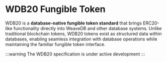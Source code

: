 # WDB20 Fungible Token

WDB20 is a **database-native fungible token standard** that brings ERC20-like functionality directly into WeaveDB and other database systems. Unlike traditional blockchain tokens, WDB20 tokens exist as structured data within databases, enabling seamless integration with database operations while maintaining the familiar fungible token interface.

:::warning
The WDB20 specification is under active development
:::